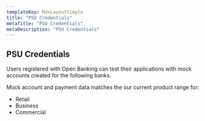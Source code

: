 ```yaml
---
templateKey: MdxLayoutSimple
title: "PSU Credentials"
metaTitle: "PSU Credentials"
metaDescription: "PSU Credentials"
---
```



## PSU Credentials

Users registered with Open Banking can test their applications with mock accounts created for the following banks.

Mock account and payment data matches the our current product range for:

*   Retail
*   Business
*   Commercial

<AIBTestDataTable />